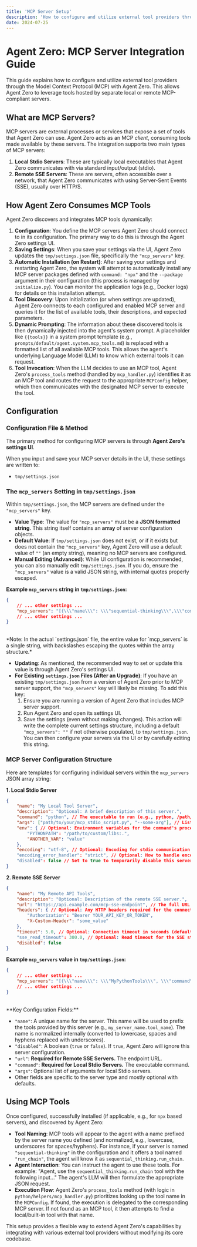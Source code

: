 ```yaml
---
title: 'MCP Server Setup'
description: 'How to configure and utilize external tool providers through the Model Context Protocol (MCP) with Agent Zero.'
date: 2024-07-25
---
```


# Agent Zero: MCP Server Integration Guide

This guide explains how to configure and utilize external tool providers through the Model Context Protocol (MCP) with Agent Zero. This allows Agent Zero to leverage tools hosted by separate local or remote MCP-compliant servers.

## What are MCP Servers?

MCP servers are external processes or services that expose a set of tools that Agent Zero can use. Agent Zero acts as an MCP *client*, consuming tools made available by these servers. The integration supports two main types of MCP servers:

1.  **Local Stdio Servers**: These are typically local executables that Agent Zero communicates with via standard input/output (stdio).
2.  **Remote SSE Servers**: These are servers, often accessible over a network, that Agent Zero communicates with using Server-Sent Events (SSE), usually over HTTP/S.

## How Agent Zero Consumes MCP Tools

Agent Zero discovers and integrates MCP tools dynamically:

1.  **Configuration**: You define the MCP servers Agent Zero should connect to in its configuration. The primary way to do this is through the Agent Zero settings UI.
2.  **Saving Settings**: When you save your settings via the UI, Agent Zero updates the `tmp/settings.json` file, specifically the `"mcp_servers"` key.
3.  **Automatic Installation (on Restart)**: After saving your settings and restarting Agent Zero, the system will attempt to automatically install any MCP server packages defined with `command: "npx"` and the `--package` argument in their configuration (this process is managed by `initialize.py`). You can monitor the application logs (e.g., Docker logs) for details on this installation attempt.
4.  **Tool Discovery**: Upon initialization (or when settings are updated), Agent Zero connects to each configured and enabled MCP server and queries it for the list of available tools, their descriptions, and expected parameters.
5.  **Dynamic Prompting**: The information about these discovered tools is then dynamically injected into the agent's system prompt. A placeholder like `{{tools}}` in a system prompt template (e.g., `prompts/default/agent.system.mcp_tools.md`) is replaced with a formatted list of all available MCP tools. This allows the agent's underlying Language Model (LLM) to know which external tools it can request.
6.  **Tool Invocation**: When the LLM decides to use an MCP tool, Agent Zero's `process_tools` method (handled by `mcp_handler.py`) identifies it as an MCP tool and routes the request to the appropriate `MCPConfig` helper, which then communicates with the designated MCP server to execute the tool.

## Configuration

### Configuration File & Method

The primary method for configuring MCP servers is through **Agent Zero's settings UI**.

When you input and save your MCP server details in the UI, these settings are written to:

*   `tmp/settings.json`

### The `mcp_servers` Setting in `tmp/settings.json`

Within `tmp/settings.json`, the MCP servers are defined under the `"mcp_servers"` key.

*   **Value Type**: The value for `"mcp_servers"` must be a **JSON formatted string**. This string itself contains an **array** of server configuration objects.
*   **Default Value**: If `tmp/settings.json` does not exist, or if it exists but does not contain the `"mcp_servers"` key, Agent Zero will use a default value of `""` (an empty string), meaning no MCP servers are configured.
*   **Manual Editing (Advanced)**: While UI configuration is recommended, you can also manually edit `tmp/settings.json`. If you do, ensure the `"mcp_servers"` value is a valid JSON string, with internal quotes properly escaped.

**Example `mcp_servers` string in `tmp/settings.json`:**

```json
{
    // ... other settings ...
    "mcp_servers": "[{\\\"name\\\": \\\"sequential-thinking\\\",\\\"command\\\": \\\"npx\\\",\\\"args\\\": [\\\"--yes\\\", \\\"--package\\\", \\\"@modelcontextprotocol/server-sequential-thinking\\\", \\\"mcp-server-sequential-thinking\\\"]}, {\\\"name\\\": \\\"brave-search\\\", \\\"command\\\": \\\"npx\\\", \\\"args\\\": [\\\"--yes\\\", \\\"--package\\\", \\\"@modelcontextprotocol/server-brave-search\\\", \\\"mcp-server-brave-search\\\"], \\\"env\\\": {\\\"BRAVE_API_KEY\\\": \\\"YOUR_BRAVE_KEY_HERE\\\"}}, {\\\"name\\\": \\\"fetch\\\", \\\"command\\\": \\\"npx\\\", \\\"args\\\": [\\\"--yes\\\", \\\"--package\\\", \\\"@tokenizin/mcp-npx-fetch\\\", \\\"mcp-npx-fetch\\\", \\\"--ignore-robots-txt\\\", \\\"--user-agent=Mozilla/5.0 (Windows NT 10.0; Win64; x64) AppleWebKit/537.36 (KHTML, like Gecko) Chrome/123.0.0.0 Safari/537.36\\\"]}]",
    // ... other settings ...
}
```
<br/>
*Note: In the actual `settings.json` file, the entire value for `mcp_servers` is a single string, with backslashes escaping the quotes within the array structure.*

*   **Updating**: As mentioned, the recommended way to set or update this value is through Agent Zero's settings UI.
*   **For Existing `settings.json` Files (After an Upgrade)**: If you have an existing `tmp/settings.json` from a version of Agent Zero prior to MCP server support, the `"mcp_servers"` key will likely be missing. To add this key:
    1.  Ensure you are running a version of Agent Zero that includes MCP server support.
    2.  Run Agent Zero and open its settings UI.
    3.  Save the settings (even without making changes). This action will write the complete current settings structure, including a default `"mcp_servers": ""` if not otherwise populated, to `tmp/settings.json`. You can then configure your servers via the UI or by carefully editing this string.

### MCP Server Configuration Structure

Here are templates for configuring individual servers within the `mcp_servers` JSON array string:

**1. Local Stdio Server**

```json
{
    "name": "My Local Tool Server",
    "description": "Optional: A brief description of this server.",
    "command": "python", // The executable to run (e.g., python, /path/to/my_tool_server)
    "args": ["path/to/your/mcp_stdio_script.py", "--some-arg"], // List of arguments for the command
    "env": { // Optional: Environment variables for the command's process
        "PYTHONPATH": "/path/to/custom/libs:.",
        "ANOTHER_VAR": "value"
    },
    "encoding": "utf-8", // Optional: Encoding for stdio communication (default: "utf-8")
    "encoding_error_handler": "strict", // Optional: How to handle encoding errors. Can be "strict", "ignore", or "replace" (default: "strict").
    "disabled": false // Set to true to temporarily disable this server without removing its configuration.
}
```

**2. Remote SSE Server**

```json
{
    "name": "My Remote API Tools",
    "description": "Optional: Description of the remote SSE server.",
    "url": "https://api.example.com/mcp-sse-endpoint", // The full URL for the SSE endpoint of the MCP server.
    "headers": { // Optional: Any HTTP headers required for the connection.
        "Authorization": "Bearer YOUR_API_KEY_OR_TOKEN",
        "X-Custom-Header": "some_value"
    },
    "timeout": 5.0, // Optional: Connection timeout in seconds (default: 5.0).
    "sse_read_timeout": 300.0, // Optional: Read timeout for the SSE stream in seconds (default: 300.0, i.e., 5 minutes).
    "disabled": false
}
```

**Example `mcp_servers` value in `tmp/settings.json`:**

```json
{
    // ... other settings ...
    "mcp_servers": "[{\\\"name\\\": \\\"MyPythonTools\\\", \\\"command\\\": \\\"python3\\\", \\\"args\\\": [\\\"mcp_scripts/my_server.py\\\"], \\\"disabled\\\": false}, {\\\"name\\\": \\\"ExternalAPI\\\", \\\"url\\\": \\\"https://data.example.com/mcp\\\", \\\"headers\\\": {\\\"X-Auth-Token\\\": \\\"supersecret\\\"}, \\\"disabled\\\": false}]",
    // ... other settings ...
}
```
<br/>
**Key Configuration Fields:**

*   `"name"`: A unique name for the server. This name will be used to prefix the tools provided by this server (e.g., `my_server_name.tool_name`). The name is normalized internally (converted to lowercase, spaces and hyphens replaced with underscores).
*   `"disabled"`: A boolean (`true` or `false`). If `true`, Agent Zero will ignore this server configuration.
*   `"url"`: **Required for Remote SSE Servers.** The endpoint URL.
*   `"command"`: **Required for Local Stdio Servers.** The executable command.
*   `"args"`: Optional list of arguments for local Stdio servers.
*   Other fields are specific to the server type and mostly optional with defaults.

## Using MCP Tools

Once configured, successfully installed (if applicable, e.g., for `npx` based servers), and discovered by Agent Zero:

*   **Tool Naming**: MCP tools will appear to the agent with a name prefixed by the server name you defined (and normalized, e.g., lowercase, underscores for spaces/hyphens). For instance, if your server is named `"sequential-thinking"` in the configuration and it offers a tool named `"run_chain"`, the agent will know it as `sequential_thinking.run_chain`.
*   **Agent Interaction**: You can instruct the agent to use these tools. For example: "Agent, use the `sequential_thinking.run_chain` tool with the following input..." The agent's LLM will then formulate the appropriate JSON request.
*   **Execution Flow**: Agent Zero's `process_tools` method (with logic in `python/helpers/mcp_handler.py`) prioritizes looking up the tool name in the `MCPConfig`. If found, the execution is delegated to the corresponding MCP server. If not found as an MCP tool, it then attempts to find a local/built-in tool with that name.

This setup provides a flexible way to extend Agent Zero's capabilities by integrating with various external tool providers without modifying its core codebase. 